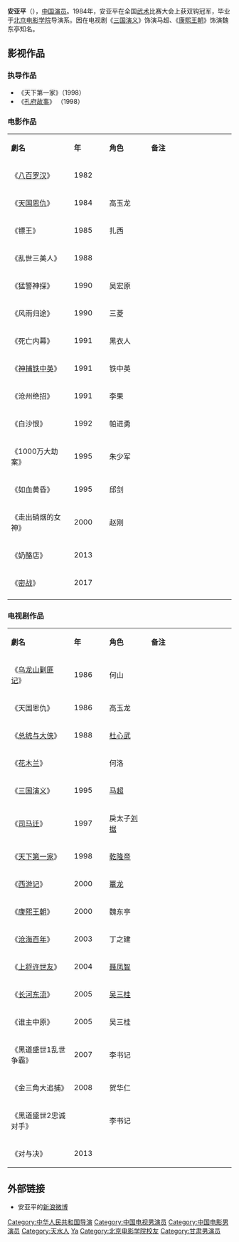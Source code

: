 {{BLP unsourced|time=2021-03-17T01:53:22+00:00}}
{{藝人
|姓名 = 安亚平 
|類型 = 男演員
|圖片 = 
|圖片尺寸 = 
|圖片簡介 = 
|英文名 = 
|暱稱 = 
|其他藝名 = 
|國籍 = {{PRC}}
|民族 = 汉族
|籍貫 = 
|出生日期 = {{birth_date_and age|1964|7|16}}
|出生地點 = {{CHN-1949}}[[甘肃省|甘肃省]][[天水市|天水市]]
|逝世日期 = 
|逝世地點 = 
|職業 = [[演員|演員]]、[[导演|导演]] 
|語言 = 
|教育程度 = 
|宗教信仰 =
|配偶 = 
|出生地 = 
|出道作 = 
|唱片公司 = 
|經紀公司 = 
|網站 = 
|相關團體 = 
|獎項 = 
|IMDb = 
}}
'''安亚平'''（{{bd|1964年|7月16日||catIdx=A}}），[[中国|中国]][[演员|演员]]。1984年，安亚平在全国[[武术|武术]]比赛大会上获双钩冠军，毕业于[[北京电影学院|北京电影学院]]导演系。因在电视剧《[[三国演义_(电视剧)|三国演义]]》饰演马超、《[[康熙王朝|康熙王朝]]》饰演魏东亭知名。

== 影视作品 ==

===执导作品===
*《天下第一家》（1998）
*《[[孔府故事|孔府故事]]》 （1998）
===电影作品===
{| class="wikitable" width="50%"
|- style="background:snow; color:black" align="center"
| style="width:15%" |'''劇名'''|| style="width:5%" |'''年'''|| style="width:10%" |'''角色'''|| style="width:20%" |'''备注'''
|-
|《[[八百罗汉|八百罗汉]]》||1982||  ||
|-
|《[[天国恩仇|天国恩仇]]》||1984||高玉龙||
|-
|《镖王》||1985||扎西||
|-
|《乱世三美人》||1988|| ||
|-
|《猛警神探》||1990||吴宏原||
|-
|《风雨归途》||1990||三菱||
|-
|《死亡内幕》||1991||黑衣人||
|-
|《[[神捕铁中英|神捕铁中英]]》||1991||铁中英||
|-
|《沧州绝招》||1991||李果||
|-
|《白沙恨》||1992||帕进勇||
|-
|《1000万大劫案》||1995||朱少军||
|-
|《如血黄昏》||1995||邱剑||
|-
|《走出硝烟的女神》||2000||赵刚||
|-
|《奶酪店》||2013|| ||
|-
|《[[密战|密战]]》||2017|| ||
|-
|}
===电视剧作品===
{| class="wikitable" width="50%"
|- style="background:snow; color:black" align="center"
| style="width:15%" |'''劇名'''|| style="width:5%" |'''年'''|| style="width:10%" |'''角色'''|| style="width:20%" |'''备注'''
|-
|《[[乌龙山剿匪记|乌龙山剿匪记]]》||1986||何山||
|-
|《天国恩仇》||1986||高玉龙||
|-
|《[[总统与大侠|总统与大侠]]》||1988||[[杜心武|杜心武]]||
|-
|《[[花木兰|花木兰]]》||  ||何洛||
|-
|《[[三国演义_(电视剧)|三国演义]]》||1995||[[马超|马超]]||
|-
|《[[司马迁_(电视剧)|司马迁]]》||1997||戾太子[[刘据|刘据]]||
|-
|《[[天下第一家|天下第一家]]》||1998||[[乾隆帝|乾隆帝]]||
|-
|《[[西游记_(1999年电视剧)|西游记]]》||2000||[[鼍|鼍]][[龙|龙]]||
|-
|《[[康熙王朝|康熙王朝]]》||2000||魏东亭||
|-
|《[[沧海百年|沧海百年]]》||2003||丁之建||
|-
|《[[上将许世友|上将许世友]]》||2004||[[聂凤智|聂凤智]]||
|-
|《[[长河东流|长河东流]]》||2005||[[吴三桂|吴三桂]]||
|-
|《谁主中原》||2005||吴三桂||
|-
|《黑道盛世1乱世争霸》||2007||李书记||
|-
|《金三角大追捕》||2008||贺华仁||
|-
|《黑道盛世2忠诚对手》||  ||李书记||
|-
|《对与决》||2013|| ||
|}

== 外部链接 ==
* 安亚平的[https://m.weibo.cn/u/2475423274 新浪微博]

{{DEFAULTSORT:an yaping}}
[[Category:中华人民共和国导演|Category:中华人民共和国导演]]
[[Category:中国电视男演员|Category:中国电视男演员]]
[[Category:中国电影男演员|Category:中国电影男演员]]
[[Category:天水人|Category:天水人]]
[[Category:安姓|Ya]]
[[Category:北京电影学院校友|Category:北京电影学院校友]]
[[Category:甘肃男演员|Category:甘肃男演员]]